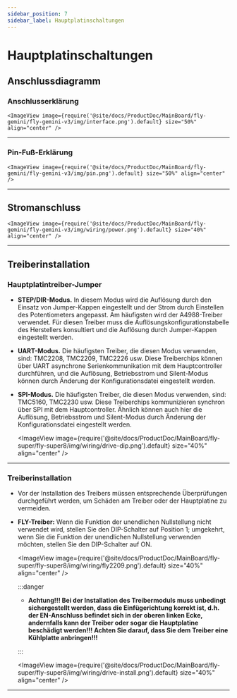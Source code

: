 ```yaml
---
sidebar_position: 7
sidebar_label: Hauptplatinschaltungen
---
```




# Hauptplatinschaltungen

## Anschlussdiagramm

### Anschlusserklärung

    <ImageView image={require('@site/docs/ProductDoc/MainBoard/fly-gemini/fly-gemini-v3/img/interface.png').default} size="50%" align="center" />

----

### Pin-Fuß-Erklärung

    <ImageView image={require('@site/docs/ProductDoc/MainBoard/fly-gemini/fly-gemini-v3/img/pin.png').default} size="50%" align="center" />

---

## Stromanschluss

    <ImageView image={require('@site/docs/ProductDoc/MainBoard/fly-gemini/fly-gemini-v3/img/wiring/power.png').default} size="40%" align="center" />

----

## Treiberinstallation

### Hauptplatintreiber-Jumper

* **STEP/DIR-Modus.** In diesem Modus wird die Auflösung durch den Einsatz von Jumper-Kappen eingestellt und der Strom durch Einstellen des Potentiometers angepasst. Am häufigsten wird der A4988-Treiber verwendet. Für diesen Treiber muss die Auflösungskonfigurationstabelle des Herstellers konsultiert und die Auflösung durch Jumper-Kappen eingestellt werden.
* **UART-Modus.** Die häufigsten Treiber, die diesen Modus verwenden, sind: TMC2208, TMC2209, TMC2226 usw. Diese Treiberchips können über UART asynchrone Serienkommunikation mit dem Hauptcontroller durchführen, und die Auflösung, Betriebsstrom und Silent-Modus können durch Änderung der Konfigurationsdatei eingestellt werden.
* **SPI-Modus.** Die häufigsten Treiber, die diesen Modus verwenden, sind: TMC5160, TMC2230 usw. Diese Treiberchips kommunizieren synchron über SPI mit dem Hauptcontroller. Ähnlich können auch hier die Auflösung, Betriebsstrom und Silent-Modus durch Änderung der Konfigurationsdatei eingestellt werden.

    <ImageView image={require('@site/docs/ProductDoc/MainBoard/fly-super/fly-super8/img/wiring/drive-dip.png').default} size="40%" align="center" />

----

### Treiberinstallation

* Vor der Installation des Treibers müssen entsprechende Überprüfungen durchgeführt werden, um Schäden am Treiber oder der Hauptplatine zu vermeiden.
* **FLY-Treiber:** Wenn die Funktion der unendlichen Nullstellung nicht verwendet wird, stellen Sie den DIP-Schalter auf Position 1; umgekehrt, wenn Sie die Funktion der unendlichen Nullstellung verwenden möchten, stellen Sie den DIP-Schalter auf ON.

    <ImageView image={require('@site/docs/ProductDoc/MainBoard/fly-super/fly-super8/img/wiring/fly2209.png').default} size="40%" align="center" />

    :::danger

    * **Achtung!!! Bei der Installation des Treibermoduls muss unbedingt sichergestellt werden, dass die Einfügerichtung korrekt ist, d.h. der EN-Anschluss befindet sich in der oberen linken Ecke, andernfalls kann der Treiber oder sogar die Hauptplatine beschädigt werden!!! Achten Sie darauf, dass Sie dem Treiber eine Kühlplatte anbringen!!!**

    :::

    <ImageView image={require('@site/docs/ProductDoc/MainBoard/fly-super/fly-super8/img/wiring/drive-install.png').default} size="40%" align="center" />


----